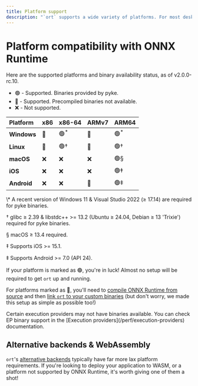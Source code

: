 ```yaml
---
title: Platform support
description: "`ort` supports a wide variety of platforms. For most desktop users, pre-built binaries are available, so setting up `ort` is as simple as adding it to your `Cargo.toml`!"
---
```



# Platform compatibility with ONNX Runtime

Here are the supported platforms and binary availability status, as of v2.0.0-rc.10.

* 🟢 - Supported. Binaries provided by pyke.
* 🔷 - Supported. Precompiled binaries not available.
* ❌ - Not supported.

| Platform | x86 | x86-64 | ARMv7 | ARM64 |
|:-------- |:------- |:------ |:------ |:------ |
| **Windows** | 🔷 | 🟢<sup>\*</sup> | 🔷 | 🟢<sup>\*</sup> |
| **Linux** | 🔷 | 🟢† | 🔷 | 🟢† |
| **macOS** | ❌ | ❌ | ❌ | 🟢§ |
| **iOS** | ❌ | ❌ | ❌ | 🟢‡ |
| **Android** | ❌ | ❌ | 🔷 | 🟢⹋ |

<div style={{ opacity: 0.5, display: 'flex', flexDirection: 'column', fontSize: '0.75rem' }}>
<p>\* A recent version of Windows 11 & Visual Studio 2022 (≥ 17.14) are required for pyke binaries.</p>
<p>† glibc ≥ 2.39 & libstdc++ >= 13.2 (Ubuntu ≥ 24.04, Debian ≥ 13 'Trixie') required for pyke binaries.</p>
<p>§ macOS ≥ 13.4 required.</p>
<p>‡ Supports iOS >= 15.1.</p>
<p>⹋ Supports Android >= 7.0 (API 24).</p>
</div>

If your platform is marked as 🟢, you're in luck! Almost no setup will be required to get `ort` up and running.

For platforms marked as 🔷, you'll need to [compile ONNX Runtime from source](https://onnxruntime.ai/docs/build/) and then [link `ort` to your custom binaries](/setup/linking) (but don't worry, we made this setup as simple as possible too!)

<Callout type='info'>
    Certain execution providers may not have binaries available. You can check EP binary support in the [Execution providers](/perf/execution-providers) documentation.
</Callout>

## Alternative backends & WebAssembly
`ort`'s [alternative backends](/backends) typically have far more lax platform requirements. If you're looking to deploy your application to WASM, or a platform not supported by ONNX Runtime, it's worth giving one of them a shot!
